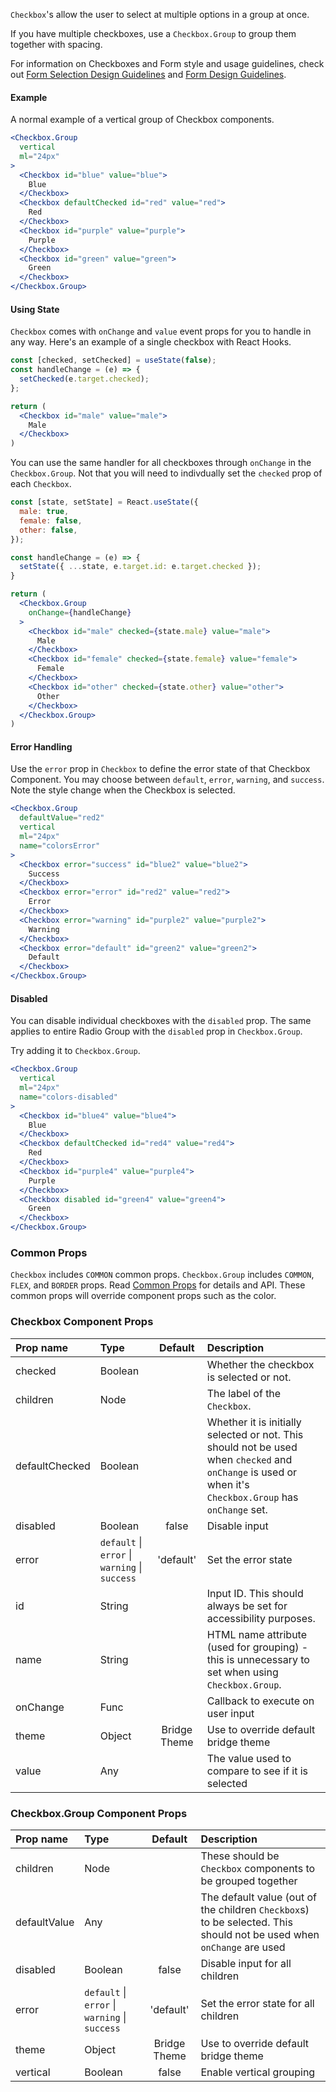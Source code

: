 


`Checkbox`'s allow the user to select at multiple options in a group at once.

If you have multiple checkboxes, use a `Checkbox.Group` to group them together with spacing. 

For information on Checkboxes and Form style and usage guidelines, check out [Form Selection Design Guidelines](/design/form-selections) and [Form Design Guidelines](/design/forms).

#### Example

A normal example of a vertical group of Checkbox components.

```jsx live
<Checkbox.Group 
  vertical 
  ml="24px"
>
  <Checkbox id="blue" value="blue">
    Blue
  </Checkbox>
  <Checkbox defaultChecked id="red" value="red">
    Red
  </Checkbox>
  <Checkbox id="purple" value="purple">
    Purple
  </Checkbox>
  <Checkbox id="green" value="green">
    Green
  </Checkbox>
</Checkbox.Group>
```

#### Using State
`Checkbox` comes with `onChange` and `value` event props for you to handle in any way. Here's an example of a single checkbox with React Hooks. 

```jsx
const [checked, setChecked] = useState(false);
const handleChange = (e) => {
  setChecked(e.target.checked);
};

return (
  <Checkbox id="male" value="male">
    Male
  </Checkbox>
)
```

You can use the same handler for all checkboxes through `onChange` in the `Checkbox.Group`. Not that you will need to indivdually set the `checked` prop of each `Checkbox`.

```jsx
const [state, setState] = React.useState({
  male: true,
  female: false,
  other: false,
});

const handleChange = (e) => {
  setState({ ...state, e.target.id: e.target.checked });
}

return (
  <Checkbox.Group
    onChange={handleChange}
  >
    <Checkbox id="male" checked={state.male} value="male">
      Male
    </Checkbox>
    <Checkbox id="female" checked={state.female} value="female">
      Female
    </Checkbox>
    <Checkbox id="other" checked={state.other} value="other">
      Other
    </Checkbox>
  </Checkbox.Group>
)
```


#### Error Handling
Use the `error` prop in `Checkbox` to define the error state of that Checkbox Component. You may choose between `default`, `error`, `warning`, and `success`. Note the style change when the Checkbox is selected.

```jsx live
<Checkbox.Group
  defaultValue="red2"
  vertical
  ml="24px"
  name="colorsError"
>
  <Checkbox error="success" id="blue2" value="blue2">
    Success
  </Checkbox>
  <Checkbox error="error" id="red2" value="red2">
    Error
  </Checkbox>
  <Checkbox error="warning" id="purple2" value="purple2">
    Warning
  </Checkbox>
  <Checkbox error="default" id="green2" value="green2">
    Default
  </Checkbox>
</Checkbox.Group>
```

#### Disabled
You can disable individual checkboxes with the `disabled` prop. The same applies to entire Radio Group with the `disabled` prop in `Checkbox.Group`. 

Try adding it to `Checkbox.Group`.

```jsx live
<Checkbox.Group 
  vertical 
  ml="24px" 
  name="colors-disabled"
>
  <Checkbox id="blue4" value="blue4">
    Blue
  </Checkbox>
  <Checkbox defaultChecked id="red4" value="red4">
    Red
  </Checkbox>
  <Checkbox id="purple4" value="purple4">
    Purple
  </Checkbox>
  <Checkbox disabled id="green4" value="green4">
    Green
  </Checkbox>
</Checkbox.Group>
```

### Common Props

`Checkbox` includes `COMMON` common props. `Checkbox.Group` includes `COMMON`, `FLEX`, and `BORDER` props. Read [Common Props](/components/common-props) for details and API. These common props will override component props such as the color.

### Checkbox Component Props

| Prop name      | Type                                                       |   Default    | Description                                                                                                                                                       |
| :------------- | :--------------------------------------------------------- | :----------: | :---------------------------------------------------------------------------------------------------------------------------------------------------------------- |
| checked        | Boolean                                                    |              | Whether the checkbox is selected or not.                                                                                                                             |
| children       | Node                                                       |              | The label of the `Checkbox`.                                                                                                                                         |
| defaultChecked | Boolean                                                    |              | Whether it is initially selected or not. This should not be used when `checked` and `onChange` is used or when it's `Checkbox.Group` has `onChange` set. |
| disabled       | Boolean                                                    |    false     | Disable input                                                                                                                                                     |
| error          | `default` &#124; `error` &#124; `warning` &#124; `success` |  'default'   | Set the error state                                                                                                                                               |
| id             | String                                                     |              | Input ID. This should always be set for accessibility purposes.                                                                                                   |
| name           | String                                                     |              | HTML name attribute (used for grouping) - this is unnecessary to set when using `Checkbox.Group`.                                                                    |
| onChange       | Func                                                       |              | Callback to execute on user input                                                                                                                                 |
| theme          | Object                                                     | Bridge Theme | Use to override default bridge theme                                                                                                                              |
| value          | Any                                                        |              | The value used to compare to see if it is selected                                                                                                                |

### Checkbox.Group Component Props

| Prop name    | Type                                                       |   Default    | Description                                                                                                                   |
| :----------- | :--------------------------------------------------------- | :----------: | :---------------------------------------------------------------------------------------------------------------------------- |
| children     | Node                                                       |              | These should be `Checkbox` components to be grouped together                                                                     |
| defaultValue | Any                                                        |              | The default value (out of the children `Checkbox`s) to be selected. This should not be used when `onChange` are used |
| disabled     | Boolean                                                    |    false     | Disable input for all children                                                                                                |
| error        | `default` &#124; `error` &#124; `warning` &#124; `success` |  'default'   | Set the error state for all children                                                                                          |
| theme        | Object                                                     | Bridge Theme | Use to override default bridge theme                                                                                          |
| vertical     | Boolean                                                    |    false     | Enable vertical grouping                                                                                                      |
